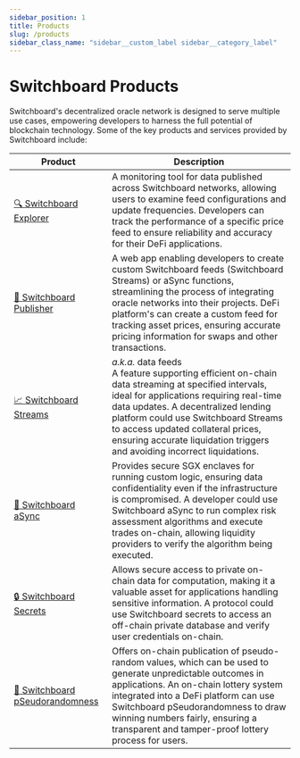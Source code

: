 ```yaml
---
sidebar_position: 1
title: Products
slug: /products
sidebar_class_name: "sidebar__custom_label sidebar__category_label"
---
```


# Switchboard Products

Switchboard's decentralized oracle network is designed to serve multiple use
cases, empowering developers to harness the full potential of blockchain
technology. Some of the key products and services provided by Switchboard
include:

| Product                                        | Description                                                                                                                                                                                                                                                                                                                                       |
| ---------------------------------------------- | ------------------------------------------------------------------------------------------------------------------------------------------------------------------------------------------------------------------------------------------------------------------------------------------------------------------------------------------------- |
| [🔍 Switchboard Explorer](/explorer)           | A monitoring tool for data published across Switchboard networks, allowing users to examine feed configurations and update frequencies. Developers can track the performance of a specific price feed to ensure reliability and accuracy for their DeFi applications.                                                                             |
| [🚧 Switchboard Publisher](/publisher)         | A web app enabling developers to create custom Switchboard feeds (Switchboard Streams) or aSync functions, streamlining the process of integrating oracle networks into their projects. DeFi platform's can create a custom feed for tracking asset prices, ensuring accurate pricing information for swaps and other transactions.               |
| [📈 Switchboard Streams](/streams)             | _a.k.a._ data feeds <br />A feature supporting efficient on-chain data streaming at specified intervals, ideal for applications requiring real-time data updates. A decentralized lending platform could use Switchboard Streams to access updated collateral prices, ensuring accurate liquidation triggers and avoiding incorrect liquidations. |
| [🧩 Switchboard aSync](/async)                 | Provides secure SGX enclaves for running custom logic, ensuring data confidentiality even if the infrastructure is compromised. A developer could use Switchboard aSync to run complex risk assessment algorithms and execute trades on-chain, allowing liquidity providers to verify the algorithm being executed.                               |
| [🔒 Switchboard Secrets](/secrets)             | Allows secure access to private on-chain data for computation, making it a valuable asset for applications handling sensitive information. A protocol could use Switchboard secrets to access an off-chain private database and verify user credentials on-chain.                                                                                 |
| [🎲 Switchboard pSeudorandomness](/randomness) | Offers on-chain publication of pseudo-random values, which can be used to generate unpredictable outcomes in applications. An on-chain lottery system integrated into a DeFi platform can use Switchboard pSeudorandomness to draw winning numbers fairly, ensuring a transparent and tamper-proof lottery process for users.                     |
